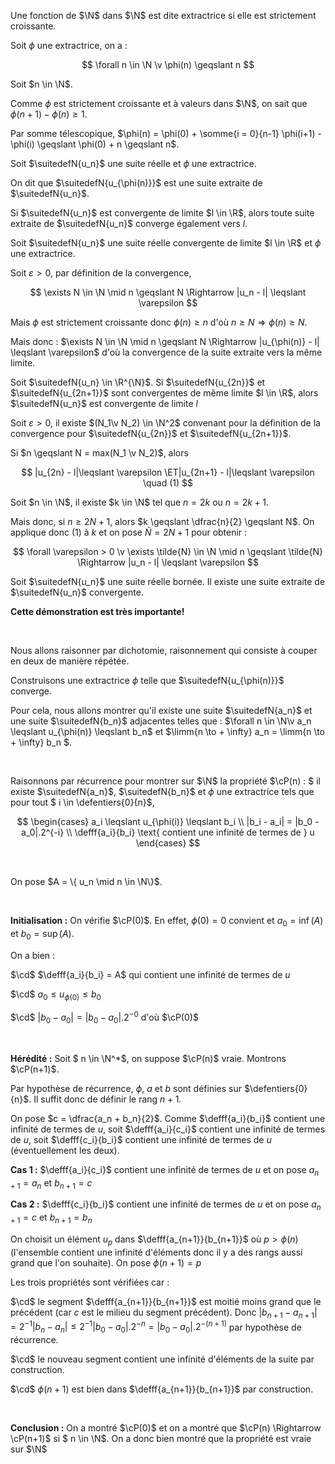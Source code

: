 

<Item type='definition' titre='extractrice'>

Une fonction de $\N$ dans $\N$ est dite extractrice si elle est strictement croissante.
</Item>

<Item type='proposition' titre="comparaison avec l'identité">

Soit $\phi$ une extractrice, on a :

$$
\forall n \in \N \v \phi(n) \geqslant n
$$
</Item>

<Hideable type='démonstration' titre=''>

Soit $n \in \N$. 

Comme $\phi$ est strictement croissante et à valeurs dans $\N$, on sait que $\phi(n+1) - \phi(n) \geqslant 1$. 

Par somme télescopique, $\phi(n) = \phi(0) +  \somme{i = 0}{n-1} \phi(i+1) - \phi(i) \geqslant \phi(0) + n \geqslant n$.


</Hideable>

<Item type='definition' titre='suite extraite'>

Soit $\suitedefN{u_n}$ une suite réelle et $\phi$ une extractrice. 

On dit que $\suitedefN{u_{\phi(n)}}$ est une suite extraite de $\suitedefN{u_n}$.
</Item>

<Item type='proposition' titre='suites extraites et convergence'>

Si $\suitedefN{u_n}$ est convergente de limite $l \in \R$, alors toute suite extraite de $\suitedefN{u_n}$ converge également vers $l$.
</Item>

<Hideable type='démonstration' titre=''>

Soit $\suitedefN{u_n}$ une suite réelle convergente de limite $l \in \R$ et $\phi$ une extractrice. 

Soit $\varepsilon > 0$, par définition de la convergence,  

$$
 \exists N \in \N \mid n \geqslant N \Rightarrow |u_n - l| \leqslant \varepsilon
$$

Mais $\phi$ est strictement croissante donc $\phi(n) \geqslant n$ d'où $n \geqslant N \Rightarrow \phi(n) \geqslant N$. 

Mais donc : $\exists N \in \N \mid n \geqslant N \Rightarrow |u_{\phi(n)} - l| \leqslant \varepsilon$  d'où la convergence de la suite extraite vers la même limite.
</Hideable>



<Item type='proposition' titre='cas pairs / impairs'>

Soit $\suitedefN{u_n} \in \R^{\N}$. Si $\suitedefN{u_{2n}}$ et $\suitedefN{u_{2n+1}}$ sont convergentes de même limite $l \in \R$, alors $\suitedefN{u_n}$ est convergente de limite $l$
</Item>

<Hideable type='démonstration' titre=''>

Soit $\varepsilon > 0$, il existe $(N_1\v N_2) \in \N^2$ convenant pour la définition de la convergence pour $\suitedefN{u_{2n}}$ et $\suitedefN{u_{2n+1}}$.

Si $n \geqslant N = max(N_1 \v N_2)$, alors 

$$
|u_{2n} - l|\leqslant \varepsilon \ET|u_{2n+1} - l|\leqslant \varepsilon \quad (1)
$$ 

Soit $n \in \N$, il existe $k \in \N$ tel que $n = 2k$ ou $n = 2k+1$.


Mais donc, si $n \geqslant 2N + 1$, alors $k \geqslant \dfrac{n}{2} \geqslant N$. On applique donc $(1)$ à $k$ et on pose $\tilde{N} = 2N + 1$ pour obtenir :

$$
\forall \varepsilon > 0 \v \exists \tilde{N} \in \N \mid n \geqslant \tilde{N} \Rightarrow |u_n - l| \leqslant \varepsilon
$$
</Hideable>

<Item type='theoreme' titre='Bolzano-Weirestrass'>

Soit $\suitedefN{u_n}$ une suite réelle bornée. Il existe une suite extraite de $\suitedefN{u_n}$ convergente.
</Item>

<Hideable type='démonstration' titre=''>

**Cette démonstration est très importante!**

<br/>

Nous allons raisonner par dichotomie, raisonnement qui consiste à couper en deux de manière répétée.

Construisons une extractrice $\phi$ telle que $\suitedefN{u_{\phi(n)}}$ converge. 

Pour cela, nous allons montrer qu'il existe une suite $\suitedefN{a_n}$ et une suite $\suitedefN{b_n}$ adjacentes telles que : $\forall n \in \N\v a_n \leqslant u_{\phi(n)} \leqslant b_n$ et $\limm{n \to + \infty} a_n = \limm{n \to + \infty} b_n $.

<br/>

Raisonnons par récurrence pour montrer sur $\N$ la propriété $\cP(n) : $ il existe $\suitedefN{a_n}$, $\suitedefN{b_n}$  et $\phi$ une extractrice tels que pour tout $ i \in \defentiers{0}{n}$, 

$$
\begin{cases} 
    a_i \leqslant u_{\phi(i)} \leqslant b_i 
    \\
    |b_i - a_i| = |b_0 - a_0|.2^{-i} 
    \\
    \defff{a_i}{b_i} \text{ contient une infinité de termes de } u
\end{cases}
$$

<br/>

On pose $A = \{ u_n \mid n \in \N\}$.

<br/>

**Initialisation :** On vérifie $\cP(0)$. En effet, $\phi(0) = 0$ convient et $a_0 = \inf(A)$ et $b_0 = \sup(A)$. 

On a bien :

$\cd$ $\defff{a_i}{b_i} = A$ qui contient une infinité de termes de $u$

$\cd$ $a_0 \leqslant u_{\phi(0)} \leqslant b_0$

$\cd$ $|b_0 - a_0| = |b_0 - a_0|.2^{-0}$ d'où $\cP(0)$

<br/>

**Hérédité :** Soit $ n \in \N^*$, on suppose $\cP(n)$ vraie. Montrons $\cP(n+1)$. 

Par hypothèse de récurrence, $\phi$, $a$ et $b$ sont définies sur $\defentiers{0}{n}$. Il suffit donc de définir le rang $n+1$.


On pose $c = \dfrac{a_n + b_n}{2}$. Comme $\defff{a_i}{b_i}$ contient une infinité de termes de $u$, soit $\defff{a_i}{c_i}$ contient une infinité de termes de $u$, soit $\defff{c_i}{b_i}$ contient une infinité de termes de $u$ (éventuellement les deux). 

<Indent>

__Cas 1 :__ $\defff{a_i}{c_i}$ contient une infinité de termes de $u$ et on pose $a_{n+1} = a_n$ et $b_{n+1} = c$ 

__Cas 2 :__ $\defff{c_i}{b_i}$ contient une infinité de termes de $u$ et on pose $a_{n+1} = c$ et $b_{n+1} = b_n$

</Indent>

On choisit un élément $u_p$ dans $\defff{a_{n+1}}{b_{n+1}}$ où $p > \phi(n)$ (l'ensemble contient une infinité d'éléments donc il y a des rangs aussi grand que l'on souhaite). On pose $\phi(n+1) = p$

Les trois propriétés sont vérifiées car :

$\cd$ le segment $\defff{a_{n+1}}{b_{n+1}}$ est moitié moins grand que le précédent (car $c$ est le milieu du segment précédent). Donc $|b_{n+1} - a_{n+1}| = 2^{-1}|b_n - a_n| \leqslant 2^{-1}|b_0 - a_0|.2^{-n} = |b_0 - a_0|.2^{-(n+1)}$ par hypothèse de récurrence.

$\cd$ le nouveau segment contient une infinité d'éléments de la suite par construction.

$\cd$ $\phi(n+1)$ est bien dans $\defff{a_{n+1}}{b_{n+1}}$ par construction.

<br/>

**Conclusion :** On a montré $\cP(0)$ et on a montré que $\cP(n) \Rightarrow \cP(n+1)$ si $ n \in \N$. On a donc bien montré que la propriété est vraie sur $\N$

</Hideable>
